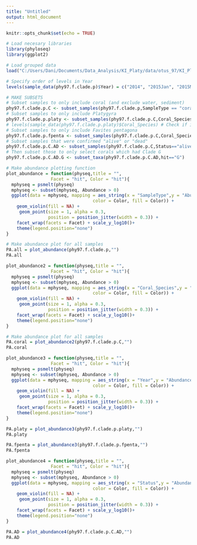 ```yaml
---
title: "Untitled"
output: html_document
---
```


```r
knitr::opts_chunk$set(echo = TRUE)

# Load necesary libraries
library(phyloseq)
library(ggplot2)

# Load grouped data
load("C:/Users/Dani/Documents/Data_Analysis/KI_Platy/data/otus_97/KI_Platy_f_grouped.RData")

# Specify order of levels in Year
levels(sample_data(phy97.f.clade.p)$Year) = c("2014", "2015Jan", "2015May","2015July", "2016March")

# MAKE SUBSETS
# Subset samples to only include coral (and exclude water, sediment)
phy97.f.clade.p.C <- subset_samples(phy97.f.clade.p,SampleType == "coral")
# Subset samples to only include Platygyra
phy97.f.clade.p.platy <- subset_samples(phy97.f.clade.p.C,Coral_Species=="Platygyra_sp")
# levels(sample_data(phy97.f.clade.p.platy)$Coral_Species) # Check if it worked
# Subset samples to only include Favites pentagona
phy97.f.clade.p.fpenta <- subset_samples(phy97.f.clade.p.C,Coral_Species=="Favites_pentagona")
# Subset samples that were confirmed "alive" or "dead"
phy97.f.clade.p.C.AD <- subset_samples(phy97.f.clade.p.C,Status=="alive"|Status=="dead")
# Then subset those to only select corals which had Clade G
phy97.f.clade.p.C.AD.G <- subset_taxa(phy97.f.clade.p.C.AD,hit=="G")

```

```r
# Make abundance plotting function
plot_abundance = function(physeq,title = "",
			     Facet = "hit", Color = "hit"){
  mphyseq = psmelt(physeq)
  mphyseq <- subset(mphyseq, Abundance > 0)
  ggplot(data = mphyseq, mapping = aes_string(x = "SampleType",y = "Abundance",
                                 color = Color, fill = Color)) +
    geom_violin(fill = NA) +
     geom_point(size = 1, alpha = 0.3,
                position = position_jitter(width = 0.3)) +
    facet_wrap(facets = Facet) + scale_y_log10()+
    theme(legend.position="none")
}

# Make abundance plot for all samples
PA.all = plot_abundance(phy97.f.clade.p,"")
PA.all
```

```r
plot_abundance2 = function(physeq,title = "",
			     Facet = "hit", Color = "hit"){
  mphyseq = psmelt(physeq)
  mphyseq <- subset(mphyseq, Abundance > 0)
  ggplot(data = mphyseq, mapping = aes_string(x = "Coral_Species",y = "Abundance",
                                 color = Color, fill = Color)) +
    geom_violin(fill = NA) +
     geom_point(size = 1, alpha = 0.3,
                position = position_jitter(width = 0.3)) +
    facet_wrap(facets = Facet) + scale_y_log10()+
    theme(legend.position="none")
}

# Make abundance plot for all samples
PA.coral = plot_abundance2(phy97.f.clade.p.C,"")
PA.coral
```

```r
plot_abundance3 = function(physeq,title = "",
			     Facet = "hit", Color = "hit"){
  mphyseq = psmelt(physeq)
  mphyseq <- subset(mphyseq, Abundance > 0)
  ggplot(data = mphyseq, mapping = aes_string(x = "Year",y = "Abundance",
                                 color = Color, fill = Color)) +
    geom_violin(fill = NA) +
     geom_point(size = 1, alpha = 0.3,
                position = position_jitter(width = 0.3)) +
    facet_wrap(facets = Facet) + scale_y_log10()+
    theme(legend.position="none")
}

PA.platy = plot_abundance3(phy97.f.clade.p.platy,"")
PA.platy

PA.fpenta = plot_abundance3(phy97.f.clade.p.fpenta,"")
PA.fpenta

```

```r
plot_abundance4 = function(physeq,title = "",
			     Facet = "hit", Color = "hit"){
  mphyseq = psmelt(physeq)
  mphyseq <- subset(mphyseq, Abundance > 0)
  ggplot(data = mphyseq, mapping = aes_string(x = "Status",y = "Abundance",
                                 color = Color, fill = Color)) +
    geom_violin(fill = NA) +
     geom_point(size = 1, alpha = 0.3,
                position = position_jitter(width = 0.3)) +
    facet_wrap(facets = Facet) + scale_y_log10()+
    theme(legend.position="none")
}

PA.AD = plot_abundance4(phy97.f.clade.p.C.AD,"")
PA.AD
```